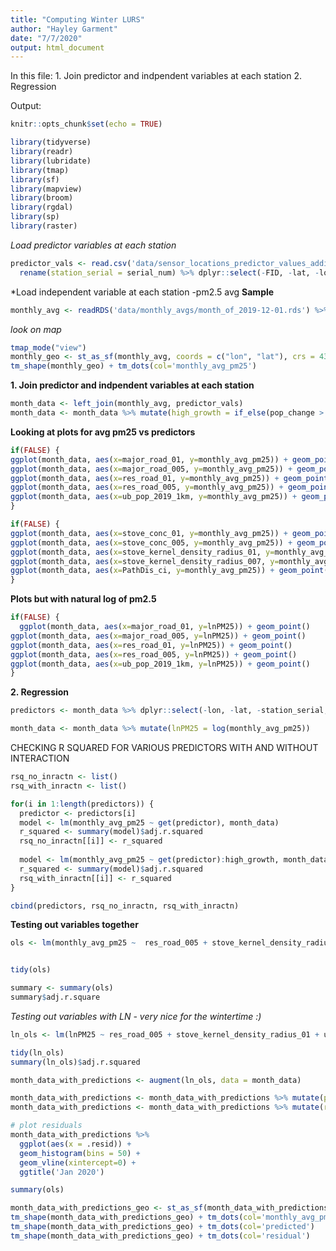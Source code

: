 ```yaml
---
title: "Computing Winter LURS"
author: "Hayley Garment"
date: "7/7/2020"
output: html_document
---
```


In this file:
1. Join predictor and indpendent variables at each station
2. Regression

Output:


```r
knitr::opts_chunk$set(echo = TRUE)

library(tidyverse)
library(readr)
library(lubridate)
library(tmap)
library(sf)
library(mapview)
library(broom)
library(rgdal)
library(sp)
library(raster)
```

*Load predictor variables at each station*
```r
predictor_vals <- read.csv('data/sensor_locations_predictor_values_additional_vars.csv') %>% 
  rename(station_serial = serial_num) %>% dplyr::select(-FID, -lat, -lon)
```


*Load independent variable at each station -pm2.5 avg
**Sample**
```r
monthly_avg <- readRDS('data/monthly_avgs/month_of_2019-12-01.rds') %>% dplyr::select(-datetime) %>% filter(station_serial != 'SLSVLW4')
```

*look on map*
```r
tmap_mode("view")
monthly_geo <- st_as_sf(monthly_avg, coords = c("lon", "lat"), crs = 4326) 
tm_shape(monthly_geo) + tm_dots(col='monthly_avg_pm25')
```


**1. Join predictor and indpendent variables at each station**
```r
month_data <- left_join(monthly_avg, predictor_vals)
month_data <- month_data %>% mutate(high_growth = if_else(pop_change > 1, TRUE, FALSE))
```

**Looking at plots for avg pm25 vs predictors**
```r
if(FALSE) {
ggplot(month_data, aes(x=major_road_01, y=monthly_avg_pm25)) + geom_point()
ggplot(month_data, aes(x=major_road_005, y=monthly_avg_pm25)) + geom_point()
ggplot(month_data, aes(x=res_road_01, y=monthly_avg_pm25)) + geom_point()
ggplot(month_data, aes(x=res_road_005, y=monthly_avg_pm25)) + geom_point()
ggplot(month_data, aes(x=ub_pop_2019_1km, y=monthly_avg_pm25)) + geom_point()
}
```

```r
if(FALSE) {
ggplot(month_data, aes(x=stove_conc_01, y=monthly_avg_pm25)) + geom_point()
ggplot(month_data, aes(x=stove_conc_005, y=monthly_avg_pm25)) + geom_point()
ggplot(month_data, aes(x=stove_kernel_density_radius_01, y=monthly_avg_pm25)) + geom_point()
ggplot(month_data, aes(x=stove_kernel_density_radius_007, y=monthly_avg_pm25)) + geom_point()
ggplot(month_data, aes(x=PathDis_ci, y=monthly_avg_pm25)) + geom_point()  
}
```


**Plots but with natural log of pm2.5**
```r
if(FALSE) {
  ggplot(month_data, aes(x=major_road_01, y=lnPM25)) + geom_point()
ggplot(month_data, aes(x=major_road_005, y=lnPM25)) + geom_point()
ggplot(month_data, aes(x=res_road_01, y=lnPM25)) + geom_point()
ggplot(month_data, aes(x=res_road_005, y=lnPM25)) + geom_point()
ggplot(month_data, aes(x=ub_pop_2019_1km, y=lnPM25)) + geom_point()  
}
```

**2. Regression**
```r
predictors <- month_data %>% dplyr::select(-lon, -lat, -station_serial, -monthly_avg_pm25 , -district) %>% colnames()

month_data <- month_data %>% mutate(lnPM25 = log(monthly_avg_pm25))
```

CHECKING R SQUARED FOR VARIOUS PREDICTORS WITH AND WITHOUT INTERACTION
```r
rsq_no_inractn <- list()
rsq_with_inractn <- list()

for(i in 1:length(predictors)) {
  predictor <- predictors[i]
  model <- lm(monthly_avg_pm25 ~ get(predictor), month_data)
  r_squared <- summary(model)$adj.r.squared
  rsq_no_inractn[[i]] <- r_squared
  
  model <- lm(monthly_avg_pm25 ~ get(predictor):high_growth, month_data)
  r_squared <- summary(model)$adj.r.squared
  rsq_with_inractn[[i]] <- r_squared
}

cbind(predictors, rsq_no_inractn, rsq_with_inractn)

```


**Testing out variables together**

```r
ols <- lm(monthly_avg_pm25 ~  res_road_005 + stove_kernel_density_radius_01 + ub_pop_2019_1km, month_data)


tidy(ols)

summary <- summary(ols)
summary$adj.r.square
```

*Testing out variables with LN - very nice for the wintertime :)*
```r
ln_ols <- lm(lnPM25 ~ res_road_005 + stove_kernel_density_radius_01 + ub_pop_2019_1km, month_data)

tidy(ln_ols)
summary(ln_ols)$adj.r.squared
```


```r
month_data_with_predictions <- augment(ln_ols, data = month_data)

month_data_with_predictions <- month_data_with_predictions %>% mutate(predicted = exp(.fitted))
month_data_with_predictions <- month_data_with_predictions %>% mutate(residual = exp(.resid))

# plot residuals
month_data_with_predictions %>% 
  ggplot(aes(x = .resid)) +
  geom_histogram(bins = 50) +
  geom_vline(xintercept=0) +
  ggtitle('Jan 2020')

summary(ols)
```


```r
month_data_with_predictions_geo <- st_as_sf(month_data_with_predictions, coords = c("lon", "lat"), crs = 4326) 
tm_shape(month_data_with_predictions_geo) + tm_dots(col='monthly_avg_pm25')
tm_shape(month_data_with_predictions_geo) + tm_dots(col='predicted')
tm_shape(month_data_with_predictions_geo) + tm_dots(col='residual')
```


